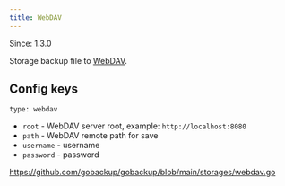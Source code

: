 ```yaml
---
title: WebDAV
---
```


<Note>Since: 1.3.0</Note>

Storage backup file to [WebDAV](http://www.webdav.org).

## Config keys

`type: webdav`

- `root` - WebDAV server root, example: `http://localhost:8080`
- `path` - WebDAV remote path for save
- `username` - username
- `password` - password

https://github.com/gobackup/gobackup/blob/main/storages/webdav.go
